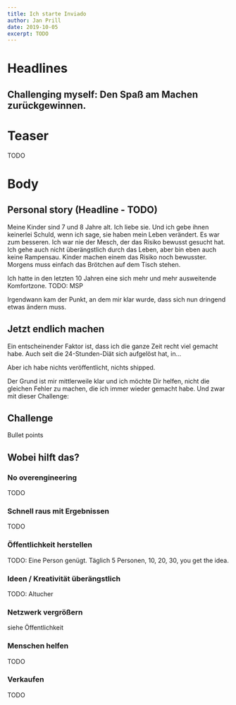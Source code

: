 ```yaml
---
title: Ich starte Inviado
author: Jan Prill
date: 2019-10-05
excerpt: TODO
---
```


# Headlines

## Challenging myself: Den Spaß am Machen zurückgewinnen.

# Teaser

TODO

# Body

## Personal story (Headline - TODO)

Meine Kinder sind 7 und 8 Jahre alt. Ich liebe sie. Und ich gebe ihnen keinerlei Schuld, wenn ich sage, sie haben mein Leben verändert. Es war zum besseren. Ich war nie der Mesch, der das Risiko bewusst gesucht hat. Ich gehe auch nicht überängstlich durch das Leben, aber bin eben auch keine Rampensau. Kinder machen einem das Risiko noch bewusster. Morgens muss einfach das Brötchen auf dem Tisch stehen. 

Ich hatte in den letzten 10 Jahren eine sich mehr und mehr ausweitende Komfortzone. TODO: MSP

Irgendwann kam der Punkt, an dem mir klar wurde, dass sich nun dringend etwas ändern muss.

## Jetzt endlich machen

Ein entscheinender Faktor ist, dass ich die ganze Zeit recht viel gemacht habe. Auch seit die 24-Stunden-Diät sich aufgelöst hat, in...

Aber ich habe nichts veröffentlicht, nichts shipped.

Der Grund ist mir mittlerweile klar und ich möchte Dir helfen, nicht die gleichen Fehler zu machen, die ich immer wieder gemacht habe. Und zwar mit dieser Challenge:

## Challenge

Bullet points

## Wobei hilft das?

### No overengineering

TODO

### Schnell raus mit Ergebnissen

TODO

### Öffentlichkeit herstellen

TODO: Eine Person genügt. Täglich 5 Personen, 10, 20, 30, you get the idea.

### Ideen / Kreativität überängstlich

TODO: Altucher

### Netzwerk vergrößern

siehe Öffentlichkeit

### Menschen helfen 

TODO

### Verkaufen

TODO




